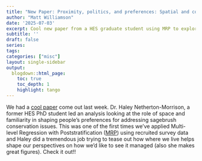 ```yaml
---
title: "New Paper: Proximity, politics, and preferences: Spatial and contextual patterns in management opinions for an imperiled multifunctional landscape"
author: "Matt Williamson"
date: '2025-07-03'
excerpt: Cool new paper from a HES graduate student using MRP to explore governance preferences in Idaho
subtitle: ''
draft: false
series: 
tags: 
categories: ["misc"]
layout: single-sidebar
output:
  blogdown::html_page:
    toc: true
    toc_depth: 1
    highlight: tango
---
```


We had a [cool paper](https://www.sciencedirect.com/science/article/pii/S0264837725002017?utm_campaign=STMJ_220042_AUTH_SERV_PA&utm_medium=email&utm_acid=138754296&SIS_ID=&dgcid=STMJ_220042_AUTH_SERV_PA&CMX_ID=&utm_in=DM580037&utm_source=AC_) come out last week. Dr. Haley Netherton-Morrison, a former HES PhD student led an analysis looking at the role of space and familiarity in shaping people's preferences for addressing sagebrush conservation issues. This was one of the first times we've applied Multi-level Regression with Poststratification ([MRP](https://cran.r-project.org/web/packages/rstanarm/vignettes/mrp.html)) using recruited survey data and Haley did a tremendous job trying to tease out how where we live helps shape our perspectives on how we'd like to see it managed (also she makes great figures). Check it out!!
